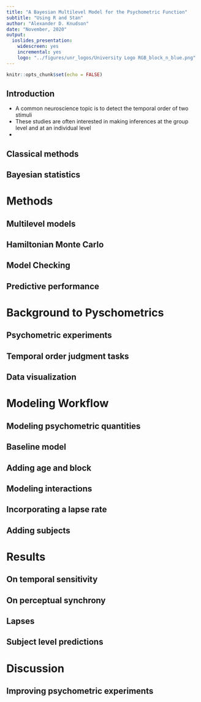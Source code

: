 ```yaml
---
title: "A Bayesian Multilevel Model for the Psychometric Function"
subtitle: "Using R and Stan"
author: "Alexander D. Knudson"
date: "November, 2020"
output: 
  ioslides_presentation:
    widescreen: yes
    incremental: yes
    logo: "../figures/unr_logos/University Logo RGB_block_n_blue.png"
---
```



```r
knitr::opts_chunk$set(echo = FALSE)
```


## Introduction


- A common neuroscience topic is to detect the temporal order of two stimuli
- These studies are often interested in making inferences at the group level and at an individual level
- 


## Classical methods



## Bayesian statistics

# Methods

## Multilevel models

## Hamiltonian Monte Carlo

## Model Checking

## Predictive performance

# Background to Pyschometrics

## Psychometric experiments

## Temporal order judgment tasks

## Data visualization

# Modeling Workflow

## Modeling psychometric quantities

## Baseline model

## Adding age and block

## Modeling interactions

## Incorporating a lapse rate

## Adding subjects

# Results

## On temporal sensitivity

## On perceptual synchrony

## Lapses

## Subject level predictions

# Discussion

## Improving psychometric experiments

